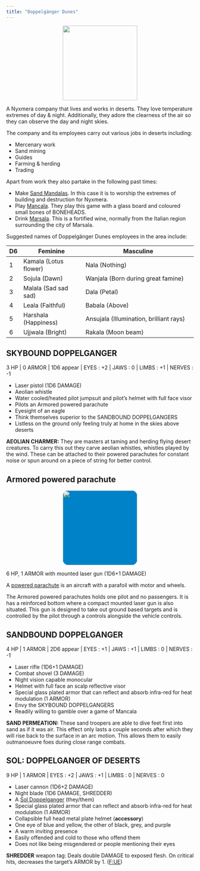 ```yaml
---
title: "Doppelgänger Dunes"
---
```

<center>
![](images/doppelganger_dunes.png){style="width:200px"}
</center>

A Nyxmera company that lives and works in deserts. They love temperature extremes of day & night. Additionally, they adore the clearness of the air so they can observe the day and night skies.

The company and its employees carry out various jobs in deserts including:

- Mercenary work
- Sand mining
- Guides
- Farming & herding
- Trading

Apart from work they also partake in the following past times:

-   Make [Sand Mandalas](https://en.wikipedia.org/wiki/Sand_mandala). In this case it is to worship the extremes of building and destruction for Nyxmera.
-   Play [Mancala](https://en.wikipedia.org/wiki/Mancala). They play this game with a glass board and coloured small bones of BONEHEADS.
-   Drink [Marsala](https://en.wikipedia.org/wiki/Marsala_wine). This is a fortified wine, normally from the Italian region surrounding the city of Marsala.

Suggested names of Doppelgänger Dunes employees in the area include:

| D6  | Feminine              | Masculine                               |
|-----|-----------------------|-----------------------------------------|
| 1   | Kamala (Lotus flower) | Nala (Nothing)                          |
| 2   | Sojula (Dawn)         | Wanjala (Born during great famine)      |
| 3   | Malala (Sad sad sad)  | Dala (Petal)                            |
| 4   | Leala (Faithful)      | Babala (Above)                          |
| 5   | Harshala (Happiness)  | Ansujala (Illumination, brilliant rays) |
| 6   | Ujjwala (Bright)      | Rakala (Moon beam)                      |

## SKYBOUND DOPPELGANGER {#skybound_doppelganger}

3 HP \| 0 ARMOR | 1D6 appear \| EYES : +2 \| JAWS : 0 \| LIMBS : +1 \| NERVES : -1

- Laser pistol (1D6 DAMAGE)
- Aeolian whistle
- Water cooled/heated pilot jumpsuit and pilot's helmet with full face visor
- Pilots an Armored powered parachute
- Eyesight of an eagle
- Think themselves superior to the SANDBOUND DOPPELGANGERS
- Listless on the ground only feeling truly at home in the skies above deserts

__AEOLIAN CHARMER:__ They are masters at taming and herding flying desert creatures. 
To carry this out they carve aeolian whistles, whistles played by the wind.
These can be attached to their powered parachutes for constant noise or spun around on a piece of string for better control.

## Armored powered parachute

<center>
![](images/powered_parachute.png){style="width:200px; background-color: #0082c8; border-radius:15px"}
</center>

6 HP, 1 ARMOR with mounted laser gun (1D6+1 DAMAGE)

A [powered parachute](https://en.wikipedia.org/wiki/Powered_parachute) is an aircraft with a parafoil with motor and wheels.

The Armored powered parachutes holds one pilot and no passengers.
It is has a reinforced bottom where a compact mounted laser gun is also situated.
This gun is designed to take out ground based targets and is controlled by the pilot through a controls alongside the vehicle controls.

## SANDBOUND DOPPELGANGER

4 HP \| 1 ARMOR | 2D6 appear \| EYES : +1 \| JAWS : +1 \| LIMBS : 0 \| NERVES : -1

- Laser rifle (1D6+1 DAMAGE)
- Combat shovel (3 DAMAGE)
- Night vision capable monocular
- Helmet with full face an scalp reflective visor
- Special glass plated armor that can reflect and absorb infra-red for heat modulation (1 ARMOR)
- Envy the SKYBOUND DOPPELGANGERS
- Readily willing to gamble over a game of Mancala

__SAND PERMEATION:__ These sand troopers are able to dive feet first into sand as if it was air.
This effect only lasts a couple seconds after which they will rise back to the surface in an arc motion.
This allows them to easily outmanoeuvre foes during close range combats.

## SOL: DOPPELGANGER OF DESERTS

9 HP \| 1 ARMOR \| EYES : +2 \| JAWS : +1 \| LIMBS : 0 \| NERVES : 0

- Laser cannon (1D6+2 DAMAGE)
- Night blade (1D6 DAMAGE, SHREDDER)
- A [Sol Doppelganger](/Nyxmera/Sol_the_ablated.qmd#sol_doppelgangers) (they/them)
- Special glass plated armor that can reflect and absorb infra-red for heat modulation (1 ARMOR)
- Collapsible full head metal plate helmet (__accessory__)
- One eye of blue and yellow, the other of black, grey, and purple
- A warm inviting presence
- Easily offended and cold to those who offend them
- Does not like being misgendered or people mentioning their eyes

__SHREDDER__ weapon tag: Deals double DAMAGE to exposed flesh. On critical hits, decreases the target’s ARMOR by 1. ([F:UE](https://claymorerpgs.itch.io/fist))